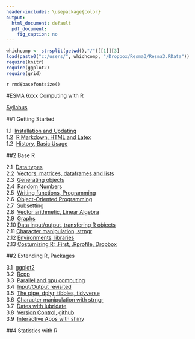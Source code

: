 ---
header-includes: \usepackage{color}
output:
  html_document: default
  pdf_document:
    fig_caption: no
---

```{r, echo=FALSE, warning=FALSE, message=FALSE}
whichcomp <- strsplit(getwd(),"/")[[1]][3]
load(paste0("c:/users/", whichcomp, "/Dropbox/Resma3/Resma3.RData"))
require(knitr)
require(ggplot2)
require(grid)
```
`r rmd$basefontsize()`

#ESMA 6xxx Computing with R

[Syllabus](syl.html)

##1  Getting Started

1.1&nbsp;  [Installation and Updating](install.html)  
1.2&nbsp;  [R Markdown, HTML and Latex](rmark.html)  
1.2&nbsp;  [History, Basic Usage](general.stuff.Rmd)  

##2  Base R

2.1&nbsp; [Data types](datatypes.html)  
2.2&nbsp; [Vectors, matrices, dataframes and lists](dataformats.html)  
2.3&nbsp; [Generating objects](generate.vectors.html)  
2.4&nbsp; [Random Numbers](random.numbers.html)  
2.5&nbsp; [Writing functions, Programming](write.functions.html)  
2.6&nbsp; [Object-Oriented Programming](object.oriented.Rmd)  
2.7&nbsp; [Subsetting](subset.html)   
2.8&nbsp; [Vector arithmetic, Linear Algebra](vector.arithmetic.html)   
2.9&nbsp; [Graphs](graphs.html)  
2.10 [Data input/output, transfering R objects](io.html)  
2.11 [Character manipulation, strngr](character.html)  
2.12 [Environments, libraries](environments.html)  
2.13 [Costumizing R: .First, .Rprofile, Dropbox](customize.html)  

##2  Extending R, Packages

3.1&nbsp; [ggplot2](ggplot2.html)  
3.2&nbsp; [Rcpp](rcpp.html)  
3.3&nbsp; [Parallel and gpu computing](parallel.html)  
3.4&nbsp; [Input/Output revisited](io1.hmtl)  
3.5&nbsp; [The pipe, dplyr, tibbles, tidyverse](pipe.html)  
3.6&nbsp; [Character manipulation with strngr](character1.html)  
3.7&nbsp; [Dates with lubridate](dates.html)  
3.8&nbsp; [Version Control, github](github.html)  
3.9&nbsp; [Interactive Apps with shiny](shiny.html)  


##4  Statistics with R
